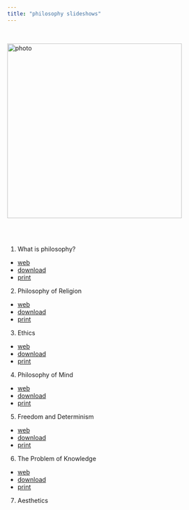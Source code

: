 ```yaml
---
title: "philosophy slideshows"
---
```


<br>

![photo](images/g-3.jpg){class="photo" width=400px}\


<br><br>

1. What is philosophy?
- [web](https://gwmatthews.github.io/philosophy-slideshows/01-slides.html)
- [download](https://gwmatthews.github.io/philosophy-slideshows/pdf/01-slides.pdf)
- [print](https://gwmatthews.github.io/philosophy-slideshows/pdf/01-handout.pdf)
2. Philosophy of Religion
- [web](https://gwmatthews.github.io/philosophy-slideshows/02-slides.html)
- [download](https://gwmatthews.github.io/philosophy-slideshows/pdf/02-slides.pdf)
- [print](https://gwmatthews.github.io/philosophy-slideshows/pdf/02-handout.pdf)
3. Ethics
- [web](https://gwmatthews.github.io/philosophy-slideshows/03-slides.html)
- [download](https://gwmatthews.github.io/philosophy-slideshows/pdf/03-slides.pdf)
- [print](https://gwmatthews.github.io/philosophy-slideshows/pdf/03-handout.pdf)
4. Philosophy of Mind
- [web](https://gwmatthews.github.io/philosophy-slideshows/04-slides.html)
- [download](https://gwmatthews.github.io/philosophy-slideshows/pdf/04-slides.pdf)
- [print](https://gwmatthews.github.io/philosophy-slideshows/pdf/04-handout.pdf)
5. Freedom and Determinism
- [web](https://gwmatthews.github.io/philosophy-slideshows/05-slides.html)
- [download](https://gwmatthews.github.io/philosophy-slideshows/pdf/05-slides.pdf)
- [print](https://gwmatthews.github.io/philosophy-slideshows/pdf/05-handout.pdf)
6. The Problem of Knowledge
- [web](https://gwmatthews.github.io/philosophy-slideshows/06-slides.html)
- [download](https://gwmatthews.github.io/philosophy-slideshows/pdf/06-slides.pdf)
- [print](https://gwmatthews.github.io/philosophy-slideshows/pdf/06-handout.pdf)
7. Aesthetics
<!-- - [web](https://gwmatthews.github.io/philosophy-slideshows/07-slides.html)
- [download](https://gwmatthews.github.io/philosophy-slideshows/pdf/07-slides.pdf)
- [print](https://gwmatthews.github.io/philosophy-slideshows/pdf/07-handout.pdf) -->


